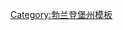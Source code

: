{{Navbox
|bodyclass=hlist
|name=巴尔尼姆县行政区划
|title=[[德国]][[勃兰登堡州]][[巴尔尼姆县]]行政区划
|image=[[File:Wappen Landkreis Barnim.svg|60px|巴尔尼姆县县徽]]
|above=
|list1=
*[[阿伦斯费尔德]]
*[[旧许滕多夫]]
*[[柏林附近贝尔瑙]]
*[[比森塔尔]]
*[[布赖丁]]
*[[布里茨 (勃兰登堡州)|布里茨]]
*[[科林 (勃兰登堡州)|科林]]
*'''[[埃伯斯瓦尔德]]'''
*[[腓特烈斯瓦尔德]]
*[[霍恩菲诺]]
*[[约阿希姆斯塔尔]]
*[[利珀 (勃兰登堡州)|利珀]]
*[[卢诺-施托尔岑哈根]]
*[[马林韦德]]
*[[梅尔肖]]
*[[下菲诺]]
*[[奥德贝格]]
*[[潘克塔尔]]
*[[帕尔施泰因塞]]
*[[吕德尼茨]]
*[[绍尔夫海德]]
*[[叙多尔弗利斯]]
*[[万德利茨]]
*[[韦尔诺伊兴]]
*[[齐滕 (勃兰登堡州)|齐滕]]
|below=
}}<noinclude>
[[Category:勃兰登堡州模板]]
</noinclude>
